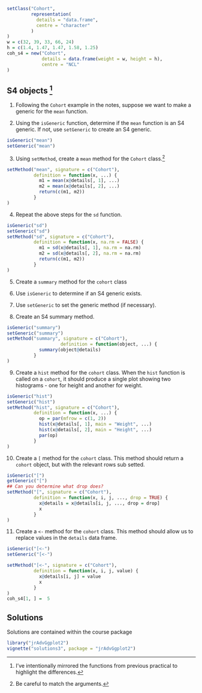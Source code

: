 ```r
setClass("Cohort",
         representation(
           details = "data.frame",
           centre = "character"
         )
)
w = c(32, 39, 33, 66, 24)
h = c(1.4, 1.47, 1.47, 1.58, 1.25)
coh_s4 = new("Cohort",
             details = data.frame(weight = w, height = h),
             centre = "NCL"
)

```
## S4 objects ^[I've intentionally mirrored the functions from previous practical to highlight the differences.]

1. Following the `Cohort` example in the notes, suppose we want to make a generic for the `mean` function. 

2. Using the `isGeneric` function, determine if the `mean` function is an S4 generic. If not, use `setGeneric` to create an S4 generic.
```r
isGeneric("mean")
setGeneric("mean")
```
3. Using `setMethod`, create a `mean` method for the `Cohort` class.^[Be careful to match the arguments.]
```r
setMethod("mean", signature = c("Cohort"), 
          definition = function(x, ...) {
            m1 = mean(x@details[, 1], ...)
            m2 = mean(x@details[, 2], ...)
            return(c(m1, m2))
          }
)
```

4. Repeat the above steps for the `sd` function.
```r
isGeneric("sd")
setGeneric("sd")
setMethod("sd", signature = c("Cohort"), 
          definition = function(x, na.rm = FALSE) {
            m1 = sd(x@details[, 1], na.rm = na.rm)
            m2 = sd(x@details[, 2], na.rm = na.rm)
            return(c(m1, m2))
          }
)
```
5. Create a `summary` method for the `cohort` class

6. Use `isGeneric` to determine if an S4 generic exists.
7. Use `setGeneric` to set the generic method (if necessary).
8. Create an S4 summary method.

```r
isGeneric("summary")
setGeneric("summary")
setMethod("summary", signature = c("Cohort"), 
                    definition = function(object, ...) {
            summary(object@details)
          }
)
```

9. Create a `hist` method for the `cohort` class. When the `hist` function is called on a `cohort`, it should produce a single plot showing two histograms - one for height and another for weight.
```r
isGeneric("hist")
setGeneric("hist")
setMethod("hist", signature = c("Cohort"), 
          definition = function(x, ...) {
            op = par(mfrow = c(1, 2))
            hist(x@details[, 1], main = "Weight", ...)
            hist(x@details[, 2], main = "Height", ...)
            par(op)
          }
)
```

10. Create a `[` method for the `cohort` class. This method should return a `cohort` object, but with the relevant rows sub setted.
```r
isGeneric("[")
getGeneric("[")
## Can you determine what drop does?
setMethod("[", signature = c("Cohort"), 
          definition = function(x, i, j, ..., drop = TRUE) {
            x@details = x@details[i, j, ..., drop = drop]
            x
          }
)
```

11. Create a `<-` method for the `cohort` class. This method should allow us to replace values in the `details` data frame.

```r
isGeneric("[<-")
setGeneric("[<-")

setMethod("[<-", signature = c("Cohort"), 
          definition = function(x, i, j, value) {
            x@details[i, j] = value
            x
          }
)
coh_s4[1, ] =  5
```


## Solutions

Solutions are contained within the course package
```r
library("jrAdvGgplot2")
vignette("solutions3", package = "jrAdvGgplot2")
```
